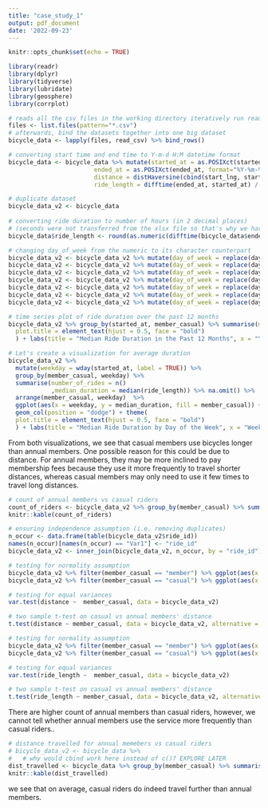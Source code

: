---
title: "case_study_1"
output: pdf_document
date: '2022-09-23'
---

```{r setup, include=FALSE}
knitr::opts_chunk$set(echo = TRUE)
```

```{r}
library(readr)
library(dplyr)
library(tidyverse)
library(lubridate)
library(geosphere)
library(corrplot)

# reads all the csv files in the working directory iteratively run read_csv()
files <- list.files(pattern="*.csv")
# afterwards, bind the datasets together into one big dataset
bicycle_data <- lapply(files, read_csv) %>% bind_rows()

# converting start time and end time to Y-m-d H:M datetime format
bicycle_data <- bicycle_data %>% mutate(started_at = as.POSIXct(started_at, format="%Y-%m-%d %H:%M"), 
                        ended_at = as.POSIXct(ended_at, format="%Y-%m-%d %H:%M"), 
                        distance = distHaversine(cbind(start_lng, start_lat), cbind(end_lng, end_lat)),
                        ride_length = difftime(ended_at, started_at) / 3600)

# duplicate dataset
bicycle_data_v2 <- bicycle_data
                        
# converting ride duration to number of hours (in 2 decimal places)
# (seconds were not transferred from the xlsx file so that's why we have seconds in here but not in start/end time)
bicycle_data$ride_length <- round(as.numeric(difftime(bicycle_data$ended_at, bicycle_data$started_at)) / 3600, 2)

# changing day_of_week from the numeric to its character counterpart
bicycle_data_v2 <- bicycle_data_v2 %>% mutate(day_of_week = replace(day_of_week,day_of_week == 1, "Sunday"))
bicycle_data_v2 <- bicycle_data_v2 %>% mutate(day_of_week = replace(day_of_week,day_of_week == 2, "Monday"))
bicycle_data_v2 <- bicycle_data_v2 %>% mutate(day_of_week = replace(day_of_week,day_of_week == 3, "Tuesday"))
bicycle_data_v2 <- bicycle_data_v2 %>% mutate(day_of_week = replace(day_of_week,day_of_week == 4, "Wednesday"))
bicycle_data_v2 <- bicycle_data_v2 %>% mutate(day_of_week = replace(day_of_week,day_of_week == 5, "Thursday"))
bicycle_data_v2 <- bicycle_data_v2 %>% mutate(day_of_week = replace(day_of_week,day_of_week == 6, "Friday"))
bicycle_data_v2 <- bicycle_data_v2 %>% mutate(day_of_week = replace(day_of_week,day_of_week == 7, "Saturday"))

```

```{r}

# time series plot of ride duration over the past 12 months
bicycle_data_v2 %>% group_by(started_at, member_casual) %>% summarise(median_ride_length = median(ride_length)) %>% na.omit() %>% ggplot(aes(x = started_at, y = median_ride_length, col = member_casual)) + geom_point(alpha = 0.2) + geom_smooth() + theme(
  plot.title = element_text(hjust = 0.5, face = "bold")
  ) + labs(title = "Median Ride Duration in the Past 12 Months", x = "Year", y = "Median Ride Duration") + scale_color_manual(name = "Membership", labels = c("Casual Memeber", "Annual Member"), values = c("#F8766D", "#00BFC4"))


```

```{r}

# Let's create a visualization for average duration
bicycle_data_v2 %>% 
  mutate(weekday = wday(started_at, label = TRUE)) %>% 
  group_by(member_casual, weekday) %>% 
  summarise(number_of_rides = n()
            ,median_duration = median(ride_length)) %>% na.omit() %>% 
  arrange(member_casual, weekday)  %>% 
  ggplot(aes(x = weekday, y = median_duration, fill = member_casual)) +
  geom_col(position = "dodge") + theme(
  plot.title = element_text(hjust = 0.5, face = "bold")
  ) + labs(title = "Median Ride Duration by Day of the Week", x = "Weekday", y = "Median Ride Duration") + scale_fill_manual(name = "Membership", labels = c("Casual Memeber", "Annual Member"), values = c("#F8766D", "#00BFC4"))


```

From both visualizations, we see that casual members use bicycles longer than annual members. One possible reason for this could be due to distance. 
For annual members, they may be more inclined to pay membership fees because they use it more frequently to travel shorter distances, whereas casual members may only need to use it few times to travel long distances. 

```{r}
# count of annual members vs casual riders
count_of_riders <- bicycle_data_v2 %>% group_by(member_casual) %>% summarise(count = n()) %>% na.omit()
knitr::kable(count_of_riders)

```

```{r}
# ensuring independence assumption (i.e. removing duplicates)
n_occur <- data.frame(table(bicycle_data_v2$ride_id))
names(n_occur)[names(n_occur) == "Var1"] <- "ride_id"
bicycle_data_v2 <- inner_join(bicycle_data_v2, n_occur, by = "ride_id") %>% na.omit()

# testing for normality assumption 
bicycle_data_v2 %>% filter(member_casual == "member") %>% ggplot(aes(x = distance)) + geom_histogram()
bicycle_data_v2 %>% filter(member_casual == "casual") %>% ggplot(aes(x = distance)) + geom_histogram()

# testing for equal variances 
var.test(distance ~  member_casual, data = bicycle_data_v2)

# two sample t-test on casual vs annual members' distance 
t.test(distance ~ member_casual, data = bicycle_data_v2, alternative = "greater")

```
```{r}
# testing for normality assumption 
bicycle_data_v2 %>% filter(member_casual == "member") %>% ggplot(aes(x = ride_length)) + geom_histogram()
bicycle_data_v2 %>% filter(member_casual == "casual") %>% ggplot(aes(x = ride_length)) + geom_histogram()

# testing for equal variances 
var.test(ride_length ~  member_casual, data = bicycle_data_v2)

# two sample t-test on casual vs annual members' distance 
t.test(ride_length ~ member_casual, data = bicycle_data_v2, alternative = "greater")

```

There are higher count of annual members than casual riders, however, we cannot tell whether annual members use the service more frequently than casual riders..

```{r}

# distance travelled for annual memebers vs casual riders
# bicycle_data_v2 <- bicycle_data %>% 
#   # why would cbind work here instead of c()? EXPLORE LATER
dist_travelled <- bicycle_data %>% group_by(member_casual) %>% summarise(avg_dist = mean(distance)) %>% na.omit()
knitr::kable(dist_travelled)


```
we see that on average, casual riders do indeed travel further than annual members. 